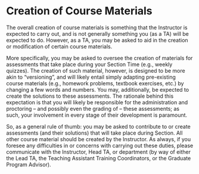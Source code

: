 # Creation of Course Materials

The overall creation of course materials is something that the Instructor is expected to carry out, and is not generally something you (as a TA) will be expected to do. However, as a TA, you may be asked to aid in the creation or modification of certain course materials.

More specifically, you may be asked to oversee the creation of materials for assessments that take place during your Section Time (e.g., weekly quizzes). The creation of such material, however, is designed to be more akin to “versioning”, and will likely entail simply adapting pre-existing course materials (e.g., homework problems, textbook exercises, etc.) by changing a few words and numbers. You may, additionally, be expected to create the solutions to these assessments. The rationale behind this expectation is that you will likely be responsible for the administration and proctoring – and possibly even the grading of – these assessments; as such, your involvement in every stage of their development is paramount.

So, as a general rule of thumb: you may be asked to contribute to or create assessments (and their solutions) that will take place during Section. All other course material should be created by the Instructor. As always, if you foresee any difficulties in or concerns with carrying out these duties, please communicate with the Instructor, Head TA, or department (by way of either the Lead TA, the Teaching Assistant Training Coordinators, or the Graduate Program Advisor).
